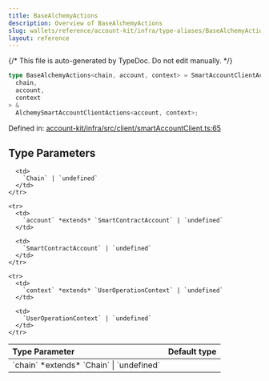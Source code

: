 ```yaml
---
title: BaseAlchemyActions
description: Overview of BaseAlchemyActions
slug: wallets/reference/account-kit/infra/type-aliases/BaseAlchemyActions
layout: reference
---
```


{/* This file is auto-generated by TypeDoc. Do not edit manually. */}

```ts
type BaseAlchemyActions<chain, account, context> = SmartAccountClientActions<
  chain,
  account,
  context
> &
  AlchemySmartAccountClientActions<account, context>;
```

Defined in: [account-kit/infra/src/client/smartAccountClient.ts:65](https://github.com/alchemyplatform/aa-sdk/blob/153785ddc87beb160382c2bae7dbafa4a66ade9a/account-kit/infra/src/client/smartAccountClient.ts#L65)

## Type Parameters

<table>
  <thead>
    <tr>
      <th align="left">Type Parameter</th>
      <th align="left">Default type</th>
    </tr>
  </thead>

  <tbody>
    <tr>
      <td>
        `chain` *extends* `Chain` | `undefined`
      </td>

      <td>
        `Chain` | `undefined`
      </td>
    </tr>

    <tr>
      <td>
        `account` *extends* `SmartContractAccount` | `undefined`
      </td>

      <td>
        `SmartContractAccount` | `undefined`
      </td>
    </tr>

    <tr>
      <td>
        `context` *extends* `UserOperationContext` | `undefined`
      </td>

      <td>
        `UserOperationContext` | `undefined`
      </td>
    </tr>

  </tbody>
</table>
